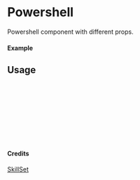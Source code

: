 
<Meta of={Powershell} title="SkillSet/Powershell" />

# Powershell

Powershell component with different props.

#### Example

<Canvas of={Powershell.Primary} />

## Usage

```ts
import { Powershell } from "yadl-ui";

const Example = () => {
  return (
      <Powershell />
  );
};

export default Example;
```

#### Credits
[SkillSet](https://skillicons.dev)
